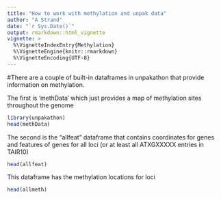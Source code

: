```yaml
---
title: "How to work with methylation and unpak data"
author: "A Strand"
date: "`r Sys.Date()`"
output: rmarkdown::html_vignette
vignette: >
  %\VignetteIndexEntry{Methylation}
  %\VignetteEngine{knitr::rmarkdown}
  %\VignetteEncoding{UTF-8} 
---
```



#There are a couple of built-in dataframes in unpakathon that provide information on methylation.

The first is 'methData' which just provides a map of methylation sites throughout the genome

```r
library(unpakathon)
head(methData)
```

The second is the "allfeat" dataframe that contains coordinates for
genes and features of genes for all loci (or at least all ATXGXXXXX
entries in TAIR10)


```r
head(allfeat)
```


This dataframe has the methylation locations for loci

```r
head(allmeth)
```

